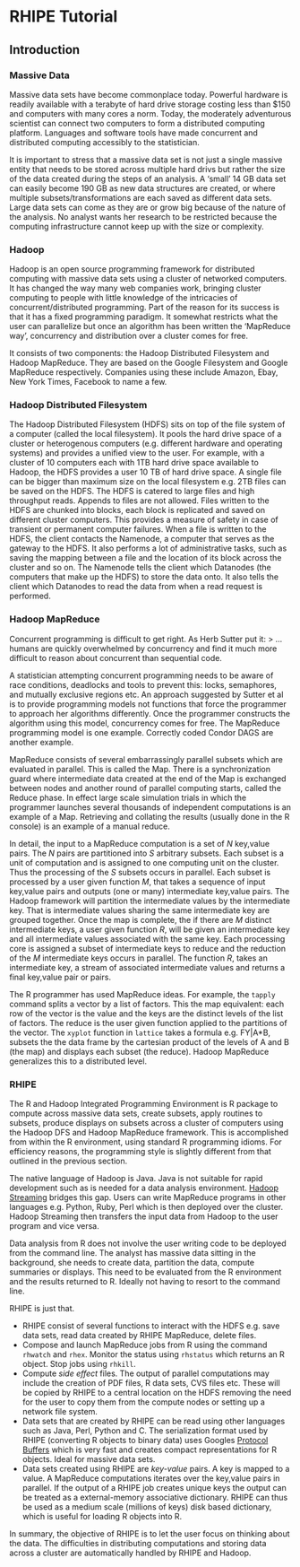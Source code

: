 # RHIPE Tutorial #

## Introduction ##

### Massive Data ###

Massive data sets have become commonplace today. Powerful hardware is readily available with a terabyte
of hard drive storage costing less than $150 and computers with many cores a norm. Today, the moderately 
adventurous scientist can connect two computers to form a distributed computing platform. Languages 
and software tools have made concurrent and distributed computing accessibly to the statistician.

It is important to stress that a massive data set is not just a single massive entity that needs to be
stored across multiple hard drivs but rather the size of the data created during the steps of an analysis.
A 'small' 14 GB data set can easily become 190 GB as new data structures are created, or where multiple 
subsets/transformations are each saved as different data sets. Large data sets can come as they are 
or grow big because of the nature of the analysis. No analyst wants her research to be restricted 
because the computing infrastructure cannot keep up with the size or complexity.

### Hadoop ###

Hadoop is an open source programming framework for distributed computing with massive data sets using
a cluster of networked computers. It has changed the way many web companies work, bringing cluster 
computing to people with little knowledge of the intricacies of concurrent/distributed programming.
Part of the reason for its success is that it has a fixed programming paradigm. It somewhat restricts 
what the user can parallelize but once an algorithm has been written the 'MapReduce way', concurrency
and distribution over a cluster comes for free.

It consists of two components: the Hadoop Distributed Filesystem and Hadoop MapReduce. They are based
on the Google Filesystem and Google MapReduce respectively. Companies using these include Amazon, 
Ebay, New York Times, Facebook to name a few. 

### Hadoop Distributed Filesystem ###

The Hadoop Distributed Filesystem (HDFS) sits on top of the file system of a computer (called the 
local filesystem). It pools the hard drive space of a cluster or heterogenous computers (e.g. different
hardware and operating systems) and provides a unified view to the user. For example, with a cluster
of 10 computers each with 1TB hard drive space available to Hadoop, the HDFS provides a user 10 TB 
of hard drive space. A single file can be bigger than maximum size on the local filesystem e.g. 2TB 
files can be saved on the HDFS. The HDFS is catered to large files and high throughput reads. Appends
to files are not allowed. Files written to the HDFS are chunked into blocks, each block is replicated
and saved on different cluster computers. This provides a measure of safety in case of transient or 
permanent computer failures. When a file is written to the HDFS, the client contacts the Namenode, a
computer that serves as the gateway to the HDFS. It also performs a lot of administrative tasks, such
as saving the mapping between a file and the location of its block across the cluster and so on. The 
Namenode tells the client which Datanodes (the computers that make up the HDFS) to store the data onto.
It also tells the client which Datanodes to read the data from when a read request is performed.

### Hadoop MapReduce ###

Concurrent programming is difficult to get right. As Herb Sutter put it:
> ...humans are quickly overwhelmed by concurrency and find it much more difficult to reason about 
concurrent than sequential code.

A statistician attempting concurrent programming needs to be aware of race conditions, deadlocks and
tools to prevent this: locks, semaphores, and mutually exclusive regions etc. An approach suggested 
by Sutter et al is to provide programming
models not functions that force the programmer to approach her algorithms differently. Once the 
programmer constructs the algorithm using this model, concurrency comes for free. The MapReduce 
programming model is one example. Correctly coded Condor DAGS are another example.

MapReduce consists of several 
embarrassingly parallel subsets which are evaluated in parallel. This is called the Map. There is a 
synchronization guard where intermediate data created at the end of the Map is exchanged between nodes
and another round of parallel computing starts, called the Reduce phase. In effect large scale 
simulation trials in which the programmer launches several thousands of independent computations is
an example of a Map. Retrieving and collating the results (usually done in the R console) is an 
example of a manual reduce.

In detail, the input to a MapReduce computation is a set of *N* key,value pairs. The *N* pairs are 
partitioned into *S* arbitrary subsets. Each subset is a unit of computation and is assigned to one 
computing unit on the cluster. Thus the processing of the *S* subsets occurs in parallel. Each subset 
is processed by a user given function *M*, that takes a sequence of input key,value pairs and outputs
(one or many) intermediate key,value pairs. The Hadoop framework will partition the intermediate 
values by the intermediate key. That is intermediate values sharing the same intermediate key are 
grouped together. Once the map is complete, the if there are *M* distinct intermediate keys, a user 
given function *R*, will be given an intermediate key and all intermediate values associated with the 
same key. Each processing core is assigned a subset of intermediate keys to reduce and the reduction
of the *M* intermediate keys occurs in parallel. The function *R*, takes an intermediate key, a stream 
of associated intermediate values and returns a final key,value pair or pairs.

The R programmer has used MapReduce ideas. For example, the `tapply` command splits a vector by a 
list of factors. This the map equivalent: each row of the vector is the value and the keys are the 
distinct levels of the list of factors. The reduce is the user given function applied to the partitions
of the vector. The `xyplot` function in `lattice` takes a formula e.g. F\sim Y|A*B, subsets the the 
data frame by the cartesian product of the levels of A and B (the map) and displays each subset (the 
reduce). Hadoop MapReduce generalizes this to a distributed level.


### RHIPE ###

The R and Hadoop Integrated Programming Environment is R package to compute across massive data sets,
create subsets, apply routines to subsets, produce displays on subsets across a cluster of computers
using the Hadoop DFS and Hadoop MapReduce framework. This is accomplished from within the R 
environment, using standard R programming idioms. For efficiency reasons, the programming style is 
slightly different from that outlined in the previous section.

The native language of Hadoop is Java. Java is not suitable for rapid development such as is needed 
for a data analysis environment. [Hadoop Streaming](http://hadoop.apache.org/docs/r1.2.1/streaming.html)
bridges this gap. Users can write MapReduce programs in other languages e.g. Python, Ruby, Perl which
is then deployed over the cluster. Hadoop Streaming then transfers the input data from Hadoop to the
user program and vice versa.

Data analysis from R does not involve the user writing code to be deployed from the command line. The
analyst has massive data sitting in the background, she needs to create data, partition the data, 
compute summaries or displays. This need to be evaluated from the R environment and the results 
returned to R. Ideally not having to resort to the command line.

RHIPE is just that.

* RHIPE consist of several functions to interact with the HDFS e.g. save data sets, read data created 
by RHIPE MapReduce, delete files.
* Compose and launch MapReduce jobs from R using the command `rhwatch` and `rhex`. Monitor the status
using `rhstatus` which returns an R object. Stop jobs using `rhkill`.
+ Compute *side effect* files. The output of parallel computations may include the creation of PDF 
files, R data sets, CVS files etc. These will be copied by RHIPE to a central location on the HDFS 
removing the need for the user to copy them from the compute nodes or setting up a network file system.
+ Data sets that are created by RHIPE can be read using other languages such as Java, Perl, Python 
and C. The serialization format used by RHIPE (converting R objects to binary data) uses Googles
[Protocol Buffers](https://code.google.com/p/protobuf/) which is very fast and creates compact 
representations for R objects. Ideal for massive data sets.
+ Data sets created using RHIPE are *key-value* pairs. A key is mapped to a value. A MapReduce 
computations iterates over the key,value pairs in parallel. If the output of a RHIPE job creates 
unique keys the output can be treated as a external-memory associative dictionary. RHIPE can thus be
used as a medium scale (millions of keys) disk based dictionary, which is useful for loading R 
objects into R.

In summary, the objective of RHIPE is to let the user focus on thinking about the data. The 
difficulties in distributing computations and storing data across a cluster are automatically handled
by RHIPE and Hadoop.

    
  




